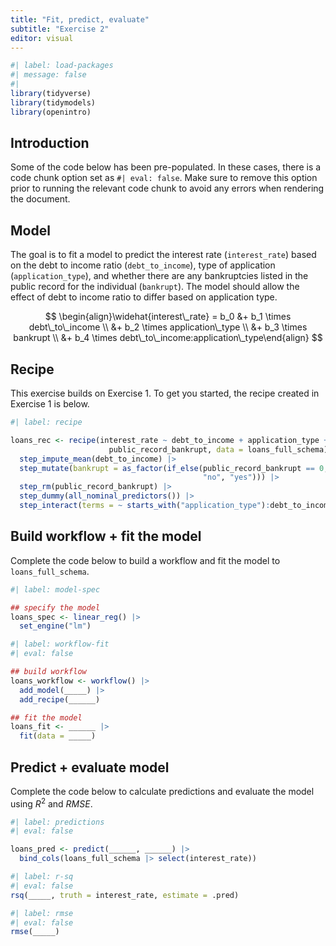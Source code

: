 ```yaml
---
title: "Fit, predict, evaluate"
subtitle: "Exercise 2"
editor: visual
---
```


```r
#| label: load-packages
#| message: false
#| 
library(tidyverse)
library(tidymodels)
library(openintro)
```

## Introduction

Some of the code below has been pre-populated. In these cases, there is a code chunk option set as `#| eval: false`. Make sure to remove this option prior to running the relevant code chunk to avoid any errors when rendering the document.

## Model

The goal is to fit a model to predict the interest rate (`interest_rate`) based on the debt to income ratio (`debt_to_income`), type of application (`application_type`), and whether there are any bankruptcies listed in the public record for the individual (`bankrupt`). The model should allow the effect of debt to income ratio to differ based on application type.

$$
\begin{align}\widehat{interest\_rate} = b_0 &+ b_1 \times debt\_to\_income \\ &+ b_2 \times application\_type \\ &+ b_3 \times bankrupt \\ &+ b_4 \times debt\_to\_income:application\_type\end{align}
$$

## Recipe

This exercise builds on Exercise 1. To get you started, the recipe created in Exercise 1 is below.

```r
#| label: recipe

loans_rec <- recipe(interest_rate ~ debt_to_income + application_type + 
                      public_record_bankrupt, data = loans_full_schema) |>
  step_impute_mean(debt_to_income) |>
  step_mutate(bankrupt = as_factor(if_else(public_record_bankrupt == 0, 
                                           "no", "yes"))) |>
  step_rm(public_record_bankrupt) |>
  step_dummy(all_nominal_predictors()) |>
  step_interact(terms = ~ starts_with("application_type"):debt_to_income)
```

## Build workflow + fit the model

Complete the code below to build a workflow and fit the model to `loans_full_schema`.

```r
#| label: model-spec 

## specify the model 
loans_spec <- linear_reg() |>
  set_engine("lm")
```

```r
#| label: workflow-fit
#| eval: false 

## build workflow 
loans_workflow <- workflow() |>
  add_model(_____) |>
  add_recipe(______)

## fit the model 
loans_fit <- ______ |>
  fit(data = _____)
```

## Predict + evaluate model

Complete the code below to calculate predictions and evaluate the model using $R^2$ and $RMSE$.

```r
#| label: predictions
#| eval: false

loans_pred <- predict(______, ______) |>
  bind_cols(loans_full_schema |> select(interest_rate))
```

```r
#| label: r-sq
#| eval: false
rsq(_____, truth = interest_rate, estimate = .pred)
```

```r
#| label: rmse
#| eval: false
rmse(_____)
```
